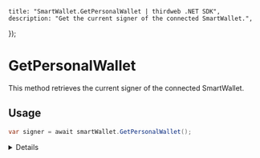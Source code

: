 
	title: "SmartWallet.GetPersonalWallet | thirdweb .NET SDK",
	description: "Get the current signer of the connected SmartWallet.",
});

# GetPersonalWallet

This method retrieves the current signer of the connected SmartWallet.

## Usage

```csharp
var signer = await smartWallet.GetPersonalWallet();
```

<Details summary="Return Value">

### IThirdwebWallet

The method returns an instance of `IThirdwebWallet` representing the current signer of the connected SmartWallet.

</Details>
